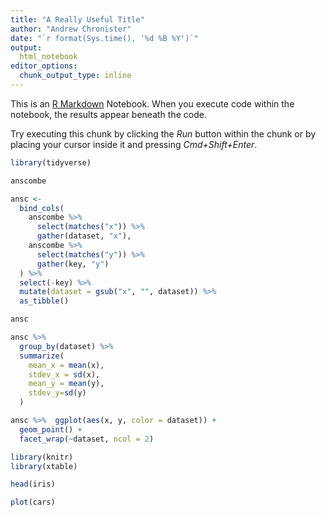 ```yaml
---
title: "A Really Useful Title"
author: "Andrew Chronister"
date: "`r format(Sys.time(), '%d %B %Y')`"
output:
  html_notebook
editor_options:
  chunk_output_type: inline
---
```


This is an [R Markdown](http://rmarkdown.rstudio.com) Notebook. When you execute code within the notebook, the results appear beneath the code. 

Try executing this chunk by clicking the *Run* button within the chunk or by placing your cursor inside it and pressing *Cmd+Shift+Enter*. 

```r
library(tidyverse)
```

```r
anscombe
```

```r
ansc <- 
  bind_cols(
    anscombe %>% 
      select(matches("x")) %>% 
      gather(dataset, "x"),
    anscombe %>% 
      select(matches("y")) %>% 
      gather(key, "y")
  ) %>% 
  select(-key) %>% 
  mutate(dataset = gsub("x", "", dataset)) %>% 
  as_tibble()

ansc
```


```r
ansc %>% 
  group_by(dataset) %>% 
  summarize(
    mean_x = mean(x),
    stdev_x = sd(x),
    mean_y = mean(y),
    stdev_y=sd(y)
  )
```

```r
ansc %>%  ggplot(aes(x, y, color = dataset)) +
  geom_point() +
  facet_wrap(~dataset, ncol = 2)
```

```r
library(knitr)
library(xtable)

```

```r
head(iris)
```


```r
plot(cars)
```


